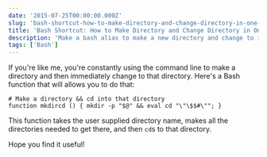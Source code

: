 ```yaml
---
date: '2015-07-25T00:00:00.000Z'
slug: 'bash-shortcut-how-to-make-directory-and-change-directory-in-one-command'
title: 'Bash Shortcut: How to Make Directory and Change Directory in One Command'
description: 'Make a bash alias to make a new directory and change to it in one command.'
tags: ['Bash']
---
```


If you're like me, you're constantly using the command line to make a directory and then immediately change to that directory. Here's a Bash function that will allows you to do that:

```
# Make a directory && cd into that directory
function mkdircd () { mkdir -p "$@" && eval cd "\"\$$#\""; }

```

This function takes the user supplied directory name, makes all the directories needed to get there, and then `cd`s to that directory.

Hope you find it useful!
